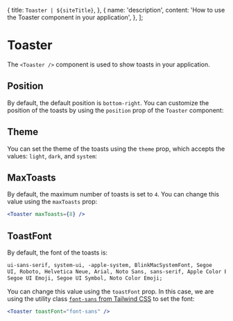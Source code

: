 
  {
    title: `Toaster | ${siteTitle}`,
  },
  {
    name: 'description',
    content: 'How to use the Toaster component in your application',
  },
];

# Toaster

The `<Toaster />` component is used to show toasts in your application.

## Position

By default, the default position is `bottom-right`. You can customize the position of the toasts by using the `position` prop of the `Toaster` component:

<Positions />

## Theme

You can set the theme of the toasts using the `theme` prop, which accepts the values: `light`, `dark`, and `system`:

<Theme />

## MaxToasts

By default, the maximum number of toasts is set to `4`. You can change this value using the `maxToasts` prop:

```jsx
<Toaster maxToasts={8} />
```

## ToastFont

By default, the font of the toasts is:

```txt
ui-sans-serif, system-ui, -apple-system, BlinkMacSystemFont, Segoe
UI, Roboto, Helvetica Neue, Arial, Noto Sans, sans-serif, Apple Color Emoji,
Segoe UI Emoji, Segoe UI Symbol, Noto Color Emoji;
```

You can change this value using the `toastFont` prop. In this case, we are using the utility class [`font-sans` from Tailwind CSS](https://tailwindcss.com/docs/font-family#setting-the-font-family) to set the font:

```jsx
<Toaster toastFont="font-sans" />
```
